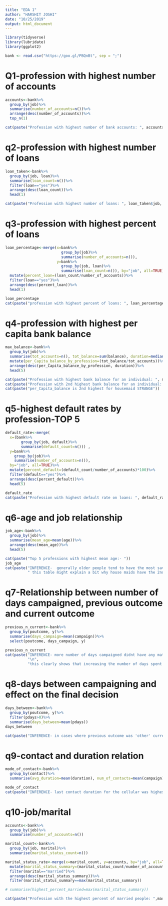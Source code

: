 ```yaml
---
title: "EDA 1"
author: "HARSHIT JOSHI"
date: "10/25/2019"
output: html_document
---
```


```r
library(tidyverse)
library(lubridate)
library(ggplot2)

bank <- read.csv("https://goo.gl/PBQnBt", sep = ";")
```

# Q1-profession with highest number of accounts#####

```r
accounts<-bank%>%
  group_by(job)%>%
  summarise(number_of_accounts=n())%>%
  arrange(desc(number_of_accounts))%>%
  top_n(1)

cat(paste("Profession with highest number of bank accounts: ", accounts$job, "\n", "number of bank accounts: ", accounts$number_of_accounts))
```

# q2-profession with highest number of loans####

```r
loan_taken<-bank%>%
  group_by(job, loan)%>%
  summarise(loan_count=n())%>%
  filter(loan=="yes")%>%
  arrange(desc(loan_count))%>%
  head(1)

cat(paste("Profession with highest number of loans: ", loan_taken$job, "\n", "number ofloans: ", loan_taken$loan_count))
```

# q3-profession with highest percent of loans####

```r
loan_percentage<-merge(x=bank%>%
                         group_by(job)%>%
                         summarise(number_of_accounts=n()), 
                       y=bank%>%
                         group_by(job, loan)%>%
                         summarise(loan_count=n()), by="job", all=TRUE)%>%
  mutate(percent_loan=(loan_count/number_of_accounts))%>%
  filter(loan=="yes")%>%
  arrange(desc(percent_loan))%>%
  head(1)

loan_percentage
cat(paste("profession with highest percent of loans: ", loan_percentage$job, "\n", "percent of loans taken: ", loan_percentage$percent_loan))
```

# q4-profession with highest per capita bank balance####

```r
max_balance<-bank%>%
  group_by(job)%>%
  summarise(tot_accounts=n(), tot_balance=sum(balance), duration=median(duration))%>%
  mutate(per_Capita_balance_by_profession=(tot_balance/tot_accounts))%>%
  arrange(desc(per_Capita_balance_by_profession, duration))%>%
  head(5)

cat(paste("Profession with highest bank balance for an individual: ", max_balance$job[1], "\n", "per_Capita_balance_by_professions: ", max_balance$per_Capita_balance_by_profession[1]))
cat(paste("Profession with 2nd highest bank balance for an individual: ", max_balance$job[2], "\n", "per_Capita_balance_by_professions: ", max_balance$per_Capita_balance_by_profession[2]))
cat(paste("per_Capita_balance is 2nd highest for housemaid STRANGE"))
```

# q5-highest default rates by profession-TOP 5####

```r
default_rate<-merge(
  x=(bank%>%
       group_by(job, default)%>%
       summarise(default_count=n())) , 
  y=bank%>%
    group_by(job)%>%
    summarise(number_of_accounts=n()), 
  by="job", all=TRUE)%>%
  mutate(percent_default=(default_count/number_of_accounts)*100)%>%
  filter(default=="yes")%>%
  arrange(desc(percent_default))%>%
  head(5)

default_rate
cat(paste("Profession with highest default rate on loans: ", default_rate$job[1], "\n", "default rate: ", default_rate$percent_default[1]))
```

# q6-age and job relationship####

```r
job_age<-bank%>%
  group_by(job)%>%
  summarise(mean_age=mean(age))%>%
  arrange(desc(mean_age))%>%
  head(5)

cat(paste("Top 5 professions with highest mean age:- "))
job_age 
cat(paste("INFERENCE-  generally older people tend to have the most savings in the bank","\n",
          " this table might explain a bit why house maids have the 2nd highest bank balance as they are the third highest age group"))
``` 

# q7-Relationship between number of days campaigned, previous outcome and current outcome####

```r
previous_n_current<-bank%>%
  group_by(poutcome, y)%>%
  summarise(days_campaign=mean(campaign))%>%
  select(poutcome, days_campaign, y)

previous_n_current
cat(paste("INFERENCE- more number of days campaigned didnt have any materialistic effect in changing the result of previous outcome",
          "\n",
          "this clearly shows that increasing the number of days spent campaigning didnt have any positive affect for any of the catgories"))
```

# q8-days between campaigning and effect on the final decision####

```r
days_between<-bank%>%
  group_by(poutcome, y)%>%
  filter(pdays>0)%>%
  summarise(days_between=mean(pdays))
days_between

cat(paste("INFERENCE- in cases where previous outcome was 'other' current outcome become 'yes' when the days between campaigning where less"))
```

# q9-contact and duration relation###

```r
mode_of_contact<-bank%>%
  group_by(contact)%>%
  summarise(avg_duration=mean(duration), num_of_contacts=mean(campaign))

mode_of_contact
cat(paste("INFERENCE- last contact duration for the cellular was highest while the number of contacts made during this campaign was highest for the telephone"))
```


# q10-job/marital####

```r
accounts<-bank%>%
  group_by(job)%>%
  summarise(number_of_accounts=n())

marital_count<-bank%>%
  group_by(job, marital)%>%
  summarise(marital_status_count=n())

marital_status_rate<-merge(x=marital_count, y=accounts, by="job", all=TRUE)%>%
  mutate(marital_status_summary=(marital_status_count/number_of_accounts))%>%
  filter(marital=="married")%>%
  arrange(desc(marital_status_summary))%>%
  filter(marital_status_summary==max(marital_status_summary))

# summarise(highest_percent_married=max(marital_status_summary))

cat(paste("Profession with the highest percent of married people: ",marital_status_rate$job, "\n", "percent married: ", marital_status_rate$marital_status_summary))
```